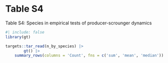 # Table S4

Table S4: Species in empirical tests of producer-scrounger dynamics

```r
#| include: false
library(gt)
```

```r
targets::tar_read(n_by_species) |>
		gt() |>
	summary_rows(columns = 'Count', fns = c('sum', 'mean', 'median'))
```
